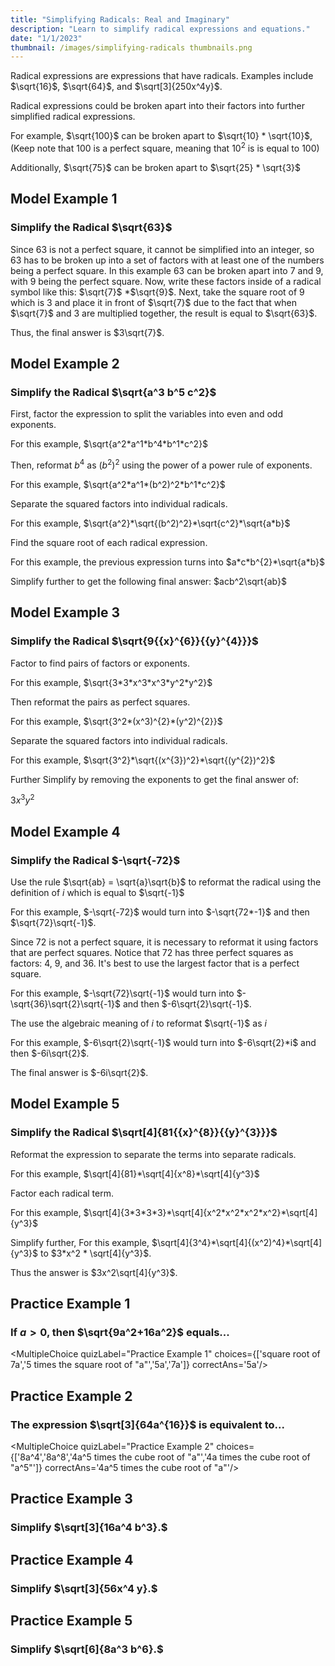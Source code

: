 ```yaml
---
title: "Simplifying Radicals: Real and Imaginary"
description: "Learn to simplify radical expressions and equations."
date: "1/1/2023"
thumbnail: /images/simplifying-radicals thumbnails.png
---
```

Radical expressions are expressions that have radicals. Examples include $\sqrt{16}$, $\sqrt{64}$, and $\sqrt[3]{250x^4y}$.

Radical expressions could be broken apart into their factors into further simplified radical expressions.

For example, $\sqrt{100}$ can be broken apart to $\sqrt{10} * \sqrt{10}$, (Keep note that 100 is a perfect square, meaning that $10^2$ is is equal to $100$)

Additionally, $\sqrt{75}$ can be broken apart to $\sqrt{25} * \sqrt{3}$

## Model Example 1
### Simplify the Radical $\sqrt{63}$

Since $63$ is not a perfect square, it cannot be simplified into an integer, so $63$ has to be broken up into a set of factors with at least one of the numbers being a perfect square. In this example $63$ can be broken apart into $7$ and $9$, with $9$ being the perfect square. Now, write these factors inside of a radical symbol like this: $\sqrt{7}$ *$\sqrt{9}$. Next, take the square root of $9$ which is $3$ and place it in front of $\sqrt{7}$ due to the fact that when $\sqrt{7}$ and $3$ are multiplied together, the result is equal to $\sqrt{63}$.

Thus, the final answer is $3\sqrt{7}$.

## Model Example 2

### Simplify the Radical $\sqrt{a^3 b^5 c^2}$

First, factor the expression to split the variables into even and odd exponents.

For this example, $\sqrt{a^2*a^1*b^4*b^1*c^2}$

Then, reformat $b^4$ as $(b^2)^{2}$ using the power of a power rule of exponents.

For this example, $\sqrt{a^2*a^1*(b^2)^2*b^1*c^2}$

Separate the squared factors into individual radicals.

For this example, $\sqrt{a^2}*\sqrt{(b^2)^2}*\sqrt{c^2}*\sqrt{a*b}$

Find the square root of each radical expression.

For this example, the previous expression turns into $a*c*b^{2}*\sqrt{a*b}$

Simplify further to get the following final answer: $acb^2\sqrt{ab}$

## Model Example 3

### Simplify the Radical $\sqrt{9{{x}^{6}}{{y}^{4}}}$

Factor to find pairs of factors or exponents.

For this example, $\sqrt{3*3*x^3*x^3*y^2*y^2}$

Then reformat the pairs as perfect squares.

For this example, $\sqrt{3^2*(x^3)^{2}*(y^2)^{2}}$

Separate the squared factors into individual radicals.

For this example, $\sqrt{3^2}*\sqrt{(x^{3})^2}*\sqrt{(y^{2})^2}$

Further Simplify by removing the exponents to get the final answer of:

$3x^3 y^2$

## Model Example 4

### Simplify the Radical $-\sqrt{-72}$

Use the rule $\sqrt{ab} = \sqrt{a}\sqrt{b}$ to reformat the radical using the definition of $i$ which is equal to $\sqrt{-1}$

For this example, $-\sqrt{-72}$ would turn into $-\sqrt{72*-1}$ and then $\sqrt{72}\sqrt{-1}$.

Since 72 is not a perfect square, it is necessary to reformat it using factors that are perfect squares. Notice that 72 has three perfect squares as factors: 4, 9, and 36. It's best to use the largest factor that is a perfect square.

For this example, $-\sqrt{72}\sqrt{-1}$ would turn into $-\sqrt{36}\sqrt{2}\sqrt{-1}$ and then $-6\sqrt{2}\sqrt{-1}$.

The use the algebraic meaning of $i$ to reformat $\sqrt{-1}$ as $i$

For this example, $-6\sqrt{2}\sqrt{-1}$ would turn into $-6\sqrt{2}*i$ and then $-6i\sqrt{2}$.

The final answer is $-6i\sqrt{2}$.

## Model Example 5

### Simplify the Radical $\sqrt[4]{81{{x}^{8}}{{y}^{3}}}$

Reformat the expression to separate the terms into separate radicals.

For this example, $\sqrt[4]{81}*\sqrt[4]{x^8}*\sqrt[4]{y^3}$

Factor each radical term.

For this example, $\sqrt[4]{3*3*3*3}*\sqrt[4]{x^2*x^2*x^2*x^2}*\sqrt[4]{y^3}$

Simplify further, For this example, $\sqrt[4]{3^4}*\sqrt[4]{(x^2)^4}*\sqrt[4]{y^3}$ to $3*x^2 * \sqrt[4]{y^3}$.

Thus the answer is $3x^2\sqrt[4]{y^3}$.

## Practice Example 1

### If $a > 0$, then $\sqrt{9a^2+16a^2}$ equals...

<DesmosCalc divID="zxcvzxvcv"/>

<MultipleChoice quizLabel="Practice Example 1" choices={['square root of 7a','5 times the square root of "a"','5a','7a']} correctAns='5a'/>                                                                                                                    

## Practice Example 2                                                          

### The expression $\sqrt[3]{64a^{16}}$ is equivalent to...

<DesmosCalc divID="cvnbnvnv"/>                                                          

<MultipleChoice quizLabel="Practice Example 2" choices={['8a^4','8a^8','4a^5 times the cube root of "a"','4a times the cube root of "a^5"']} correctAns='4a^5 times the cube root of "a"'/>

## Practice Example 3                                                          

### Simplify $\sqrt[3]{16a^4 b^3}.$                                                          

<DesmosCalc divID="sfasdsfdfd"/>                                                          

<ShortResponse quizLabel="Practice Example 3" regex="^(?=.*2)(?=.*a)(?=.*b)(?=.*2a).+" />                                                                                       

## Practice Example 4                                                          

### Simplify $\sqrt[3]{56x^4 y}.$                                                          

<DesmosCalc divID="jhgjjhgfhj"/>                                                          

<ShortResponse quizLabel="Practice Example 4" regex="^(?=.*2)(?=.*x)(?=.*7)(?=.*y).+" />                                                          

## Practice Example 5                                                           

### Simplify $\sqrt[6]{8a^3 b^6}.$                                                          

<DesmosCalc divID="545654546"/>                                                          

<ShortResponse quizLabel="Practice Example 5" regex="^(?=.*b)(?=.*8)(?=.*a)(?=.*3).+" />
